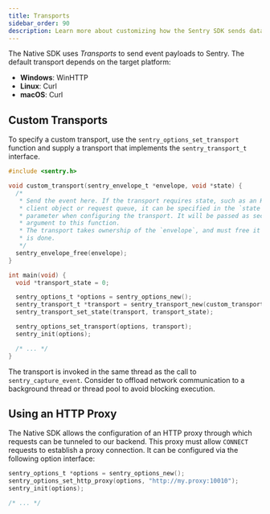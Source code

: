 ```yaml
---
title: Transports
sidebar_order: 90
description: Learn more about customizing how the Sentry SDK sends data to Sentry.
---
```


The Native SDK uses _Transports_ to send event payloads to Sentry. The default
transport depends on the target platform:

- **Windows**: WinHTTP
- **Linux**: Curl
- **macOS**: Curl

## Custom Transports

To specify a custom transport, use the `sentry_options_set_transport` function
and supply a transport that implements the `sentry_transport_t` interface.

```c
#include <sentry.h>

void custom_transport(sentry_envelope_t *envelope, void *state) {
  /*
   * Send the event here. If the transport requires state, such as an HTTP
   * client object or request queue, it can be specified in the `state`
   * parameter when configuring the transport. It will be passed as second
   * argument to this function.
   * The transport takes ownership of the `envelope`, and must free it once it
   * is done.
   */
  sentry_envelope_free(envelope);
}

int main(void) {
  void *transport_state = 0;

  sentry_options_t *options = sentry_options_new();
  sentry_transport_t *transport = sentry_transport_new(custom_transport);
  sentry_transport_set_state(transport, transport_state);

  sentry_options_set_transport(options, transport);
  sentry_init(options);

  /* ... */
}
```

The transport is invoked in the same thread as the call to
`sentry_capture_event`. Consider to offload network communication to a
background thread or thread pool to avoid blocking execution.

## Using an HTTP Proxy

The Native SDK allows the configuration of an HTTP proxy through which requests can be tunneled to our backend. This proxy must allow `CONNECT` requests to establish a proxy connection. It can be configured via the following option interface:

```c
sentry_options_t *options = sentry_options_new();
sentry_options_set_http_proxy(options, "http://my.proxy:10010");
sentry_init(options);

/* ... */
```
